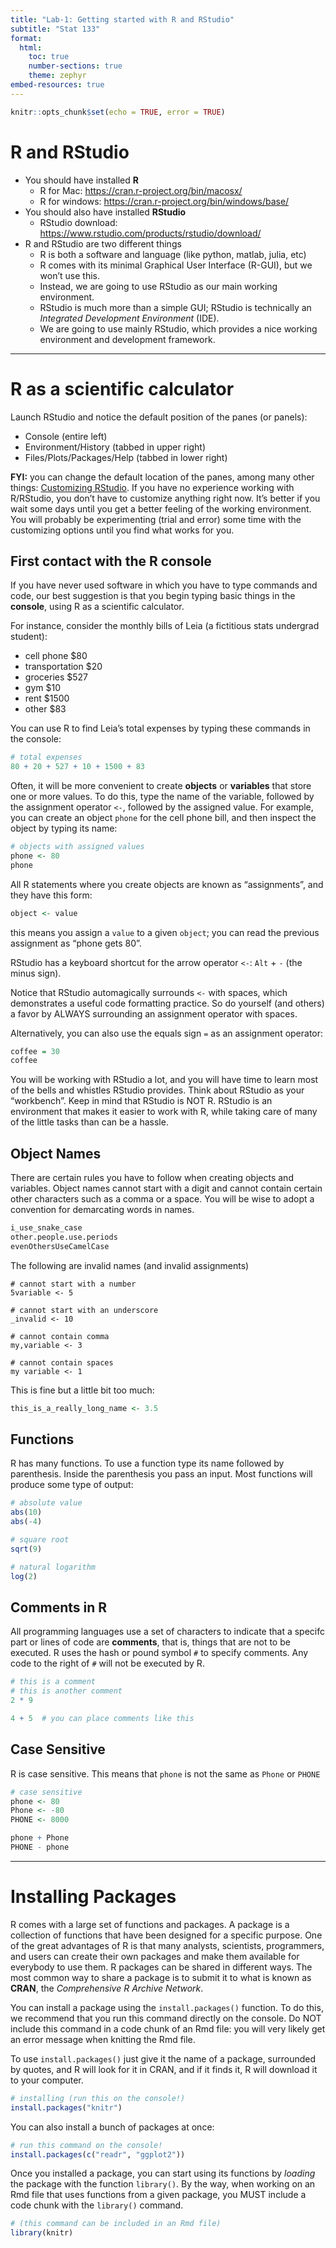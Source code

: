 ```yaml
---
title: "Lab-1: Getting started with R and RStudio"
subtitle: "Stat 133"
format: 
  html:
    toc: true
    number-sections: true
    theme: zephyr
embed-resources: true
---
```


```r
knitr::opts_chunk$set(echo = TRUE, error = TRUE)
```

# R and RStudio

-   You should have installed **R**
    -   R for Mac: <https://cran.r-project.org/bin/macosx/>
    -   R for windows: <https://cran.r-project.org/bin/windows/base/>
-   You should also have installed **RStudio**
    -   RStudio download: <https://www.rstudio.com/products/rstudio/download/>
-   R and RStudio are two different things
    -   R is both a software and language (like python, matlab, julia, etc)
    -   R comes with its minimal Graphical User Interface (R-GUI), but we won't use this.
    -   Instead, we are going to use RStudio as our main working environment.
    -   RStudio is much more than a simple GUI; RStudio is technically an *Integrated Development Environment* (IDE).
    -   We are going to use mainly RStudio, which provides a nice working environment and development framework.

------------------------------------------------------------------------

# R as a scientific calculator

Launch RStudio and notice the default position of the panes (or panels):

-   Console (entire left)
-   Environment/History (tabbed in upper right)
-   Files/Plots/Packages/Help (tabbed in lower right)

**FYI:** you can change the default location of the panes, among many other things: [Customizing RStudio](https://support.rstudio.com/hc/en-us/articles/200549016-Customizing-RStudio). If you have no experience working with R/RStudio, you don't have to customize anything right now. It's better if you wait some days until you get a better feeling of the working environment. You will probably be experimenting (trial and error) some time with the customizing options until you find what works for you.

## First contact with the R console

If you have never used software in which you have to type commands and code, our best suggestion is that you begin typing basic things in the **console**, using R as a scientific calculator.

For instance, consider the monthly bills of Leia (a fictitious stats undergrad student):

-   cell phone \$80
-   transportation \$20
-   groceries \$527
-   gym \$10
-   rent \$1500
-   other \$83

You can use R to find Leia's total expenses by typing these commands in the console:

```r
# total expenses
80 + 20 + 527 + 10 + 1500 + 83
```

Often, it will be more convenient to create **objects** or **variables** that store one or more values. To do this, type the name of the variable, followed by the assignment operator `<-`, followed by the assigned value. For example, you can create an object `phone` for the cell phone bill, and then inspect the object by typing its name:

```r
# objects with assigned values
phone <- 80
phone
```

All R statements where you create objects are known as "assignments", and they have this form:

``` r
object <- value
```

this means you assign a `value` to a given `object`; you can read the previous assignment as "phone gets 80".

RStudio has a keyboard shortcut for the arrow operator `<-`: `Alt` + `-` (the minus sign).

Notice that RStudio automagically surrounds `<-` with spaces, which demonstrates a useful code formatting practice. So do yourself (and others) a favor by ALWAYS surrounding an assignment operator with spaces.

Alternatively, you can also use the equals sign `=` as an assignment operator:

```r
coffee = 30
coffee
```

You will be working with RStudio a lot, and you will have time to learn most of the bells and whistles RStudio provides. Think about RStudio as your "workbench". Keep in mind that RStudio is NOT R. RStudio is an environment that makes it easier to work with R, while taking care of many of the little tasks than can be a hassle.

## Object Names

There are certain rules you have to follow when creating objects and variables. Object names cannot start with a digit and cannot contain certain other characters such as a comma or a space. You will be wise to adopt a convention for demarcating words in names.

``` r
i_use_snake_case
other.people.use.periods
evenOthersUseCamelCase
```

The following are invalid names (and invalid assignments)

```         
# cannot start with a number
5variable <- 5

# cannot start with an underscore
_invalid <- 10

# cannot contain comma
my,variable <- 3

# cannot contain spaces
my variable <- 1
```

This is fine but a little bit too much:

``` r
this_is_a_really_long_name <- 3.5
```

## Functions

R has many functions. To use a function type its name followed by parenthesis. Inside the parenthesis you pass an input. Most functions will produce some type of output:

``` r
# absolute value
abs(10)
abs(-4)

# square root
sqrt(9)

# natural logarithm
log(2)
```

## Comments in R

All programming languages use a set of characters to indicate that a specifc part or lines of code are **comments**, that is, things that are not to be executed. R uses the hash or pound symbol `#` to specify comments. Any code to the right of `#` will not be executed by R.

``` r
# this is a comment
# this is another comment
2 * 9

4 + 5  # you can place comments like this
```

## Case Sensitive

R is case sensitive. This means that `phone` is not the same as `Phone` or `PHONE`

```r
# case sensitive
phone <- 80
Phone <- -80
PHONE <- 8000

phone + Phone
PHONE - phone
```

------------------------------------------------------------------------

# Installing Packages

R comes with a large set of functions and packages. A package is a collection of functions that have been designed for a specific purpose. One of the great advantages of R is that many analysts, scientists, programmers, and users can create their own packages and make them available for everybody to use them. R packages can be shared in different ways. The most common way to share a package is to submit it to what is known as **CRAN**, the *Comprehensive R Archive Network*.

You can install a package using the `install.packages()` function. To do this, we recommend that you run this command directly on the console. Do NOT include this command in a code chunk of an Rmd file: you will very likely get an error message when knitting the Rmd file.

To use `install.packages()` just give it the name of a package, surrounded by quotes, and R will look for it in CRAN, and if it finds it, R will download it to your computer.

``` r
# installing (run this on the console!)
install.packages("knitr")
```

You can also install a bunch of packages at once:

``` r
# run this command on the console!
install.packages(c("readr", "ggplot2"))
```

Once you installed a package, you can start using its functions by *loading* the package with the function `library()`. By the way, when working on an Rmd file that uses functions from a given package, you MUST include a code chunk with the `library()` command.

``` r
# (this command can be included in an Rmd file)
library(knitr)
```

